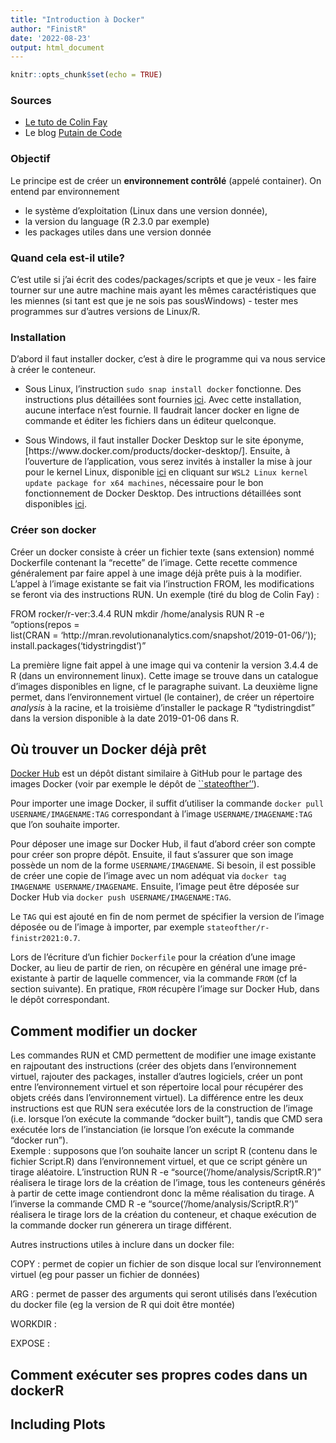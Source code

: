 ```yaml
---
title: "Introduction à Docker"
author: "FinistR"
date: '2022-08-23'
output: html_document
---
```


```r
knitr::opts_chunk$set(echo = TRUE)
```

### Sources

-  [Le tuto de Colin Fay](https://colinfay.me/docker-r-reproducibility/)
- Le blog [Putain de Code](https://putaindecode.io/articles/introduction-a-docker/)

### Objectif

Le principe est de créer un **environnement contrôlé** (appelé container). On entend par environnement 

- le système d'exploitation (Linux dans une version donnée), 
- la version du language (R 2.3.0 par exemple)
- les packages utiles dans une version donnée

### Quand cela est-il utile? 

C'est utile si j'ai écrit des codes/packages/scripts et que je veux 
- les faire tourner sur une autre machine mais ayant les mêmes caractéristiques que les miennes (si tant est que je ne sois pas sousWindows)
- tester mes programmes sur d'autres versions de Linux/R. 


### Installation


D'abord il faut installer docker, c'est à dire le programme qui va nous service à créer le conteneur. 

 - Sous Linux, l'instruction `sudo snap install docker`  fonctionne. 
 Des instructions plus détaillées sont fournies [ici](https://www.simplilearn.com/tutorials/docker-tutorial/how-to-install-docker-on-ubuntu).
 Avec cette installation, aucune interface n'est fournie. Il faudrait lancer docker en ligne de commande et éditer les fichiers dans un éditeur quelconque. 

 - Sous Windows, il faut installer Docker Desktop sur le site éponyme, [https://www.docker.com/products/docker-desktop/].
 Ensuite, à l'ouverture de l'application, vous serez invités à installer la mise à jour pour le kernel Linux, disponible [ici](https://aka.ms/wsl2kernel) en cliquant sur `WSL2 Linux kernel update package for x64 machines`, nécessaire pour le bon fonctionnement de Docker Desktop.
 Des intructions détaillées sont disponibles [ici](https://docs.docker.com/desktop/install/windows-install/).

### Créer son docker

Créer un docker consiste à créer un fichier texte (sans extension) nommé Dockerfile contenant la "recette" de l'image. Cette recette commence généralement par faire appel à une image déjà prête puis à la modifier. L'appel à l'image existante se fait via l'instruction FROM, les modifications se feront via des instructions RUN. Un exemple (tiré du blog de Colin Fay) :

FROM rocker/r-ver:3.4.4
RUN mkdir /home/analysis
RUN R -e "options(repos = \
  list(CRAN = 'http://mran.revolutionanalytics.com/snapshot/2019-01-06/')); \
  install.packages('tidystringdist')"
  
La première ligne fait appel à une image qui va contenir la version 3.4.4 de R (dans un environnement linux). Cette image se trouve dans un catalogue d'images disponibles en ligne, cf le paragraphe suivant. La deuxième ligne permet, dans l'environnement virtuel (le container), de créer un répertoire *analysis* à la racine, et la troisième d'installer le package R "tydistringdist" dans la version disponible à la date 2019-01-06 dans R.    

## Où trouver un Docker déjà prêt

[Docker Hub](https://hub.docker.com/) est un dépôt distant similaire à GitHub pour le partage des images Docker (voir par exemple le dépôt de [``stateofther''](https://hub.docker.com/u/stateofther)).

Pour importer une image Docker, il suffit d'utiliser la commande `docker pull USERNAME/IMAGENAME:TAG` correspondant à l'image `USERNAME/IMAGENAME:TAG` que l'on souhaite importer.

Pour déposer une image sur Docker Hub, il faut d'abord créer son compte pour créer son propre dépôt.
Ensuite, il faut s'assurer que son image possède un nom de la forme `USERNAME/IMAGENAME`.
Si besoin, il est possible de créer une copie de l'image avec un nom adéquat via `docker tag IMAGENAME USERNAME/IMAGENAME`.
Ensuite, l'image peut être déposée sur Docker Hub via `docker push USERNAME/IMAGENAME:TAG`.

Le `TAG` qui est ajouté en fin de nom permet de spécifier la version de l'image déposée ou de l'image à importer, par exemple `stateofther/r-finistr2021:0.7`.

Lors de l'écriture d'un fichier `Dockerfile` pour la création d'une image Docker, au lieu de partir de rien, on récupère en général une image pré-existante à partir de laquelle commencer, via la commande  `FROM` (cf la section suivante).
En pratique, `FROM` récupère l'image sur Docker Hub, dans le dépôt correspondant.

## Comment modifier un docker

Les commandes RUN et CMD permettent de modifier une image existante en rajpoutant des instructions (créer des objets dans l'environnement virtuel, rajouter des packages, installer d'autres logiciels, créer un pont entre l'environnement virtuel et son répertoire local pour récupérer des objets créés dans l'environnement virtuel). La différence entre les deux instructions est que RUN sera exécutée lors de la construction de l'image (i.e. lorsque l'on exécute la commande "docker built"), tandis que CMD sera exécutée lors de l'instanciation (ie lorsque l'on exécute la commande "docker run").  
Exemple : supposons que l'on souhaite lancer un script R (contenu dans le fichier Script.R) dans l'environnement virtuel, et que ce script génère un tirage aléatoire. L'instruction 
RUN R -e "source('/home/analysis/ScriptR.R')"
réalisera le tirage lors de la création de l'image, tous les conteneurs générés à partir de cette image contiendront donc la même réalisation du tirage. A l'inverse la commande
CMD R -e "source('/home/analysis/ScriptR.R')" réalisera le tirage lors de la création du conteneur, et chaque exécution de la commande docker run génerera un tirage différent.  

Autres instructions utiles à inclure dans un docker file:

COPY : permet de copier un fichier de son disque local sur l'environnement virtuel (eg pour passer un fichier de données)

ARG : permet de passer des arguments qui seront utilisés dans l'exécution du docker file (eg la version de R qui doit être montée)

WORKDIR :

EXPOSE : 

## Comment exécuter ses propres codes dans un dockerR 

## 







## Including Plots

  